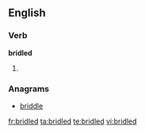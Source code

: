 
==English==

===Verb===
'''bridled'''

# {{past of|[[bridle]]}}

===Anagrams===
* [[briddle#English|briddle]]

[[fr:bridled]]
[[ta:bridled]]
[[te:bridled]]
[[vi:bridled]]